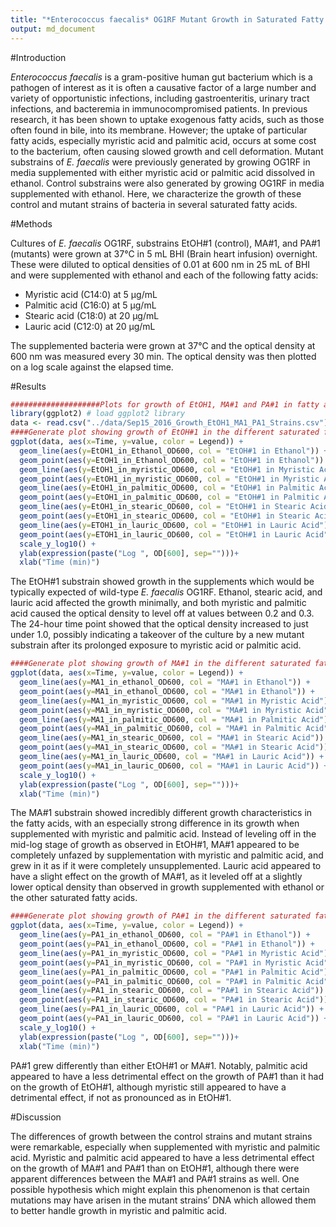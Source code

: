 ```yaml
---
title: "*Enterococcus faecalis* OG1RF Mutant Growth in Saturated Fatty Acids"
output: md_document
---
```


#Introduction

*Enterococcus faecalis* is a gram-positive human gut bacterium which is a pathogen of interest as it is often a causative factor of a large number and variety of opportunistic infections, including gastroenteritis, urinary tract infections, and bacteremia in immunocompromised patients. In previous research, it has been shown to uptake exogenous fatty acids, such as those often found in bile, into its membrane. However; the uptake of particular fatty acids, especially myristic acid and palmitic acid, occurs at some cost to the bacterium, often causing slowed growth and cell deformation. Mutant substrains of *E. faecalis* were previously generated by growing OG1RF in media supplemented with either myristic acid or palmitic acid dissolved in ethanol. Control substrains were also generated by growing OG1RF in media supplemented with ethanol. Here, we characterize the growth of these control and mutant strains of bacteria in several saturated fatty acids.

#Methods

Cultures of *E. faecalis* OG1RF, substrains EtOH#1 (control), MA#1, and PA#1 (mutants) were grown at 37&deg;C in 5 mL BHI (Brain heart infusion) overnight. These were diluted to optical densities of 0.01 at 600 nm in 25 mL of BHI and were supplemented with ethanol and each of the following fatty acids:

* Myristic acid (C14:0) at 5 &mu;g/mL
* Palmitic acid (C16:0) at 5 &mu;g/mL
* Stearic acid (C18:0) at 20 &mu;g/mL
* Lauric acid (C12:0) at 20 &mu;g/mL

The supplemented bacteria were grown at 37&deg;C and the optical density at 600 nm was measured every 30 min. The optical density was then plotted on a log scale against the elapsed time.

#Results
```r
####################Plots for growth of EtOH1, MA#1 and PA#1 in fatty acids#####################
library(ggplot2) # load ggplot2 library
data <- read.csv("../data/Sep15_2016_Growth_EtOH1_MA1_PA1_Strains.csv") # read in growth data
####Generate plot showing growth of EtOH#1 in the different saturated fatty acids and ethanol####
ggplot(data, aes(x=Time, y=value, color = Legend)) + 
  geom_line(aes(y=EtOH1_in_Ethanol_OD600, col = "EtOH#1 in Ethanol")) +
  geom_point(aes(y=EtOH1_in_Ethanol_OD600, col = "EtOH#1 in Ethanol")) +
  geom_line(aes(y=EtOH1_in_myristic_OD600, col = "EtOH#1 in Myristic Acid")) +
  geom_point(aes(y=EtOH1_in_myristic_OD600, col = "EtOH#1 in Myristic Acid")) +
  geom_line(aes(y=EtOH1_in_palmitic_OD600, col = "EtOH#1 in Palmitic Acid")) +
  geom_point(aes(y=EtOH1_in_palmitic_OD600, col = "EtOH#1 in Palmitic Acid")) +
  geom_line(aes(y=EtOH1_in_stearic_OD600, col = "EtOH#1 in Stearic Acid")) +
  geom_point(aes(y=EtOH1_in_stearic_OD600, col = "EtOH#1 in Stearic Acid")) +
  geom_line(aes(y=ETOH1_in_lauric_OD600, col = "EtOH#1 in Lauric Acid")) +
  geom_point(aes(y=ETOH1_in_lauric_OD600, col = "EtOH#1 in Lauric Acid")) +
  scale_y_log10() +
  ylab(expression(paste("Log ", OD[600], sep="")))+
  xlab("Time (min)")
```

The EtOH#1 substrain showed growth in the supplements which would be typically expected of wild-type *E. faecalis* OG1RF. Ethanol, stearic acid, and lauric acid affected the growth minimally, and both myristic and palmitic acid caused the optical density to level off at values between 0.2 and 0.3. The 24-hour time point showed that the optical density increased to just under 1.0, possibly indicating a takeover of the culture by a new mutant substrain after its prolonged exposure to myristic acid or palmitic acid.

```r
####Generate plot showing growth of MA#1 in the different saturated fatty acids and ethanol####
ggplot(data, aes(x=Time, y=value, color = Legend)) + 
  geom_line(aes(y=MA1_in_ethanol_OD600, col = "MA#1 in Ethanol")) +
  geom_point(aes(y=MA1_in_ethanol_OD600, col = "MA#1 in Ethanol")) +
  geom_line(aes(y=MA1_in_myristic_OD600, col = "MA#1 in Myristic Acid")) +
  geom_point(aes(y=MA1_in_myristic_OD600, col = "MA#1 in Myristic Acid")) +
  geom_line(aes(y=MA1_in_palmitic_OD600, col = "MA#1 in Palmitic Acid")) +
  geom_point(aes(y=MA1_in_palmitic_OD600, col = "MA#1 in Palmitic Acid")) +
  geom_line(aes(y=MA1_in_stearic_OD600, col = "MA#1 in Stearic Acid")) +
  geom_point(aes(y=MA1_in_stearic_OD600, col = "MA#1 in Stearic Acid")) +
  geom_line(aes(y=MA1_in_lauric_OD600, col = "MA#1 in Lauric Acid")) +
  geom_point(aes(y=MA1_in_lauric_OD600, col = "MA#1 in Lauric Acid")) +
  scale_y_log10() +
  ylab(expression(paste("Log ", OD[600], sep="")))+
  xlab("Time (min)")
```

The MA#1 substrain showed incredibly different growth characteristics in the fatty acids, with an especially strong difference in its growth when supplemented with myristic and palmitic acid. Instead of leveling off in the mid-log stage of growth as observed in EtOH#1, MA#1 appeared to be completely unfazed by supplementation with myristic and palmitic acid, and grew in it as if it were completely unsupplemented. Lauric acid appeared to have a slight effect on the growth of MA#1, as it leveled off at a slightly lower optical density than observed in growth supplemented with ethanol or the other saturated fatty acids.

```r
####Generate plot showing growth of PA#1 in the different saturated fatty acids and ethanol####
ggplot(data, aes(x=Time, y=value, color = Legend)) + 
  geom_line(aes(y=PA1_in_ethanol_OD600, col = "PA#1 in Ethanol")) +
  geom_point(aes(y=PA1_in_ethanol_OD600, col = "PA#1 in Ethanol")) +
  geom_line(aes(y=PA1_in_myristic_OD600, col = "PA#1 in Myristic Acid")) +
  geom_point(aes(y=PA1_in_myristic_OD600, col = "PA#1 in Myristic Acid")) +
  geom_line(aes(y=PA1_in_palmitic_OD600, col = "PA#1 in Palmitic Acid")) +
  geom_point(aes(y=PA1_in_palmitic_OD600, col = "PA#1 in Palmitic Acid")) +
  geom_line(aes(y=PA1_in_stearic_OD600, col = "PA#1 in Stearic Acid")) +
  geom_point(aes(y=PA1_in_stearic_OD600, col = "PA#1 in Stearic Acid")) +
  geom_line(aes(y=PA1_in_lauric_OD600, col = "PA#1 in Lauric Acid")) +
  geom_point(aes(y=PA1_in_lauric_OD600, col = "PA#1 in Lauric Acid")) +
  scale_y_log10() +
  ylab(expression(paste("Log ", OD[600], sep="")))+
  xlab("Time (min)")
```

PA#1 grew differently than either EtOH#1 or MA#1. Notably, palmitic acid appeared to have a less detrimental effect on the growth of PA#1 than it had on the growth of EtOH#1, although myristic still appeared to have a detrimental effect, if not as pronounced as in EtOH#1.

#Discussion

The differences of growth between the control strains and mutant strains were remarkable, especially when supplemented with myristic and palmitic acid. Myristic and palmitic acid appeared to have a less detrimental effect on the growth of MA#1 and PA#1 than on EtOH#1, although there were apparent differences between the MA#1 and PA#1 strains as well. One possible hypothesis which might explain this phenomenon is that certain mutations may have arisen in the mutant strains' DNA which allowed them to better handle growth in myristic and palmitic acid. 
